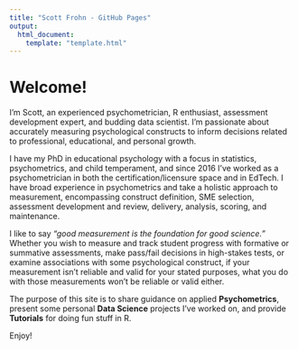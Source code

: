 ```yaml
---
title: "Scott Frohn - GitHub Pages"
output:
  html_document:
    template: "template.html"
---
```


<h1>Welcome!</h1>
<p>I'm Scott, an experienced psychometrician, R enthusiast, assessment development expert, and budding data scientist. I'm passionate about accurately measuring psychological constructs to inform decisions related to professional, educational, and personal growth. </p>
<p>I have my PhD in educational psychology with a focus in statistics, psychometrics, and child temperament, and since 2016 I've worked as a psychometrician in both the certification/licensure space and in EdTech. I have broad experience in psychometrics and take a holistic approach to measurement, encompassing construct definition, SME selection, assessment development and review, delivery, analysis, scoring, and maintenance.</p>
<p>I like to say <i>"good measurement is the foundation for good science."</i> Whether you wish to measure and track student progress with formative or summative assessments, make pass/fail decisions in high-stakes tests, or examine associations with some psychological construct, if your measurement isn't reliable and valid for your stated purposes, what you do with those measurements won't be reliable or valid either. </p>
<p>The purpose of this site is to share guidance on applied <b>Psychometrics</b>, present some personal <b>Data Science</b> projects I've worked on, and provide <b>Tutorials</b> for doing fun stuff in R.</p>
<p>Enjoy!</p>